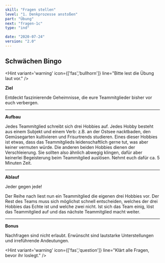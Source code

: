 ```yaml
---
skill: "Fragen stellen"
level: "1. Denkprozesse anstoßen"
part: "Übung"
next: "fragen-1c"
type: "ind"

date: "2020-07-24"
version: "2.0"
---
```




<Row className="tutsegment"> 
<Col>

## Schwächen Bingo

<Hint variant='warning' icon={['fas','bullhorn']}
line="Bitte lest die Übung laut vor."
/>

**Ziel**

Entdeckt faszinierende Geheimnisse, die eure Teammitglieder bisher vor euch verbergen.

---

**Aufbau**

Jedes Teammitglied schreibt sich drei Hobbies auf.
Jedes Hobby besteht aus einem Subjekt und einem Verb:
z.B. an der Ostsee nacktbaden, den Gemüsegarten kultivieren und Frisurtrends studieren.
Eines dieser Hobbies ist etwas, dass das Teammitglieds leidenschaftlich gerne tut, was aber keiner vermuten würde.
Die anderen beiden Hobbies dienen der Verschleierung. 
Sie sollten also ähnlich abwegig klingen, dafür aber keinerlei Begeisterung beim Teammitglied auslösen.
Nehmt euch dafür ca. 5 Minuten Zeit.

---

**Ablauf**

Jeder gegen jede! 

Der Reihe nach liest nun ein Teammitglied die eigenen drei Hobbies vor.
Der Rest des Teams muss sich möglichst schnell entscheiden,
welches der drei Hobbies das Echte ist und welche zwei nicht. 
Ist sich das Team einig, löst das Teammitglied auf und das nächste Teammitglied macht weiter.

---

**Bonus**

Nachfragen sind nicht erlaubt.
Erwünscht sind lautstarke Unterstellungen und irreführende Andeutungen.

<Hint variant='warning' icon={['fas','question']}
line="Klärt alle Fragen, bevor ihr loslegt."
/>

</Col>
</Row>